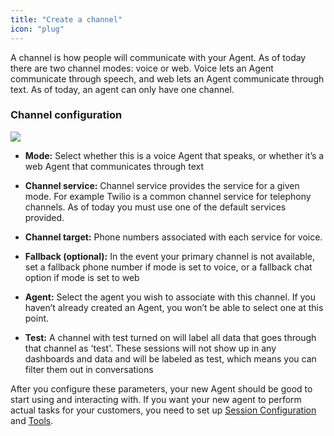 ```yaml
---
title: "Create a channel"
icon: "plug"
---
```


A channel is how people will communicate with your Agent. As of today there are two channel modes: voice or web. Voice lets an Agent communicate through speech, and web lets an Agent communicate through text. As of today, an agent can only have one channel. 

### Channel configuration

![](/images/create_channel.jpg)

* **Mode:** Select whether this is a voice Agent that speaks, or whether it’s a web Agent that communicates through text

* **Channel service:** Channel service provides the service for a given mode. For example Twilio is a common channel service for telephony channels. As of today you must use one of the default services provided. 

* **Channel target:** Phone numbers associated with each service for voice. 

* **Fallback (optional):** In the event your primary channel is not available, set a fallback phone number if mode is set to voice, or a fallback chat option if mode is set to web 

* **Agent:** Select the agent you wish to associate with this channel. If you haven’t already created an Agent, you won’t be able to select one at this point. 

* **Test:** A channel with test turned on will label all data that goes through that channel as 'test'. These sessions will not show up in any dashboards and data and will be labeled as test, which means you can filter them out in conversations&#x20;

After you configure these parameters, your new Agent should be good to start using and interacting with. If you want your new agent to perform actual tasks for your customers, you need to set up [Session Configuration](https://docs.syllable.ai/workspaces/SessionConfig) and [Tools](https://docs.syllable.ai/Resources/Tools).